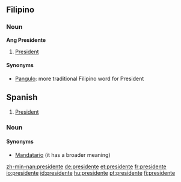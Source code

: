 ==Filipino==
===Noun===
'''Ang Presidente'''
#[[President]]
====Synonyms====
*[[Pangulo]]: more traditional Filipino word for President

==Spanish==
#[[President]]
===Noun===
====Synonyms====
*[[Mandatario]] (it has a broader meaning)

[[zh-min-nan:presidente]]
[[de:presidente]]
[[et:presidente]]
[[fr:presidente]]
[[io:presidente]]
[[id:presidente]]
[[hu:presidente]]
[[pt:presidente]]
[[fi:presidente]]